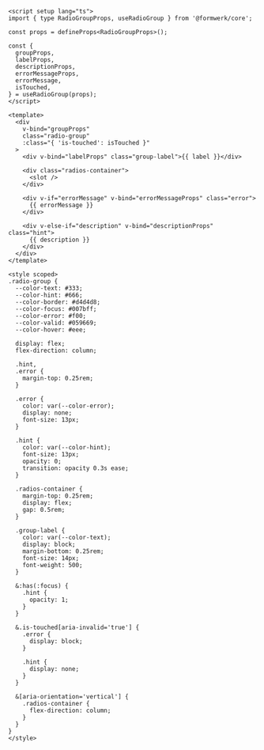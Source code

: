 ```vue
<script setup lang="ts">
import { type RadioGroupProps, useRadioGroup } from '@formwerk/core';

const props = defineProps<RadioGroupProps>();

const {
  groupProps,
  labelProps,
  descriptionProps,
  errorMessageProps,
  errorMessage,
  isTouched,
} = useRadioGroup(props);
</script>

<template>
  <div
    v-bind="groupProps"
    class="radio-group"
    :class="{ 'is-touched': isTouched }"
  >
    <div v-bind="labelProps" class="group-label">{{ label }}</div>

    <div class="radios-container">
      <slot />
    </div>

    <div v-if="errorMessage" v-bind="errorMessageProps" class="error">
      {{ errorMessage }}
    </div>

    <div v-else-if="description" v-bind="descriptionProps" class="hint">
      {{ description }}
    </div>
  </div>
</template>

<style scoped>
.radio-group {
  --color-text: #333;
  --color-hint: #666;
  --color-border: #d4d4d8;
  --color-focus: #007bff;
  --color-error: #f00;
  --color-valid: #059669;
  --color-hover: #eee;

  display: flex;
  flex-direction: column;

  .hint,
  .error {
    margin-top: 0.25rem;
  }

  .error {
    color: var(--color-error);
    display: none;
    font-size: 13px;
  }

  .hint {
    color: var(--color-hint);
    font-size: 13px;
    opacity: 0;
    transition: opacity 0.3s ease;
  }

  .radios-container {
    margin-top: 0.25rem;
    display: flex;
    gap: 0.5rem;
  }

  .group-label {
    color: var(--color-text);
    display: block;
    margin-bottom: 0.25rem;
    font-size: 14px;
    font-weight: 500;
  }

  &:has(:focus) {
    .hint {
      opacity: 1;
    }
  }

  &.is-touched[aria-invalid='true'] {
    .error {
      display: block;
    }

    .hint {
      display: none;
    }
  }

  &[aria-orientation='vertical'] {
    .radios-container {
      flex-direction: column;
    }
  }
}
</style>
```

